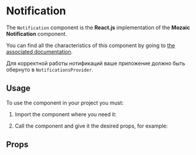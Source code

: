 
<Meta title="Components/Notification" component={Notification} argTypes={argTypes} />

# Notification

The `Notification` component is the **React.js** implementation of the **Mozaic Notification** component.

You can find all the characteristics of this component by going to [the associated documentation](https://mozaic.adeo.cloud/Components/Notification/).

Для корректной работы нотификаций ваше приложение должно быть обернуто в `NotificationsProvider`.

## Usage

To use the component in your project you must:

1. Import the component where you need it:

<Source language="javascript" code="import { Notification } from '@mozaic-ds/react';" />

2. Call the component and give it the desired props, for example:

<Canvas withSource="open">
    <Story story={Controls} />
</Canvas>

## Props

<ArgsTable of={Notification} />
